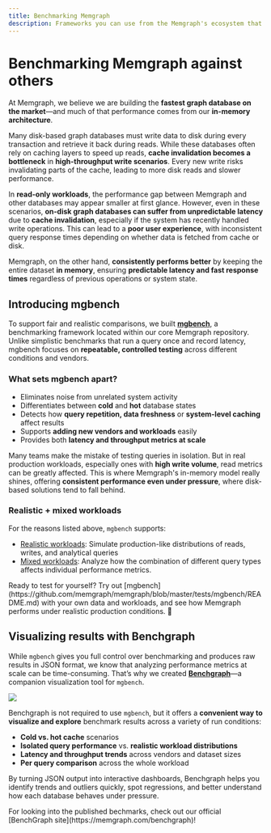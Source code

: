 ---
title: Benchmarking Memgraph
description: Frameworks you can use from the Memgraph's ecosystem that will allow you to test Memgraph's performance, scale, and stability 
---



# Benchmarking Memgraph against others

At Memgraph, we believe we are building the **fastest graph database on the market**—and much of that performance comes 
from our **in-memory architecture**.

Many disk-based graph databases must write data to disk during every transaction and retrieve it back during reads.
While these databases often rely on caching layers to speed up reads, **cache invalidation becomes a bottleneck** in 
**high-throughput write scenarios**. Every new write risks invalidating parts of the cache, leading to more disk reads
and slower performance.

In **read-only workloads**, the performance gap between Memgraph and other databases may appear smaller at first glance.
However, even in these scenarios, **on-disk graph databases can suffer from unpredictable latency** due to
**cache invalidation**, especially if the system has recently handled write operations. This can lead to a
**poor user experience**, with inconsistent query response times depending on whether data is fetched from cache or disk.

Memgraph, on the other hand, **consistently performs better** by keeping the entire dataset **in memory**,
ensuring **predictable latency and fast response times** regardless of previous operations or system state.

## Introducing mgbench

To support fair and realistic comparisons, we built **[mgbench](https://github.com/memgraph/memgraph/blob/master/tests/mgbench/README.md)**, a benchmarking 
framework located within our core Memgraph repository. Unlike simplistic benchmarks that run a query once and record latency, 
mgbench focuses on **repeatable, controlled testing** across different conditions and vendors.

<h3 className="custom-header">What sets mgbench apart?</h3>

- Eliminates noise from unrelated system activity  
- Differentiates between **cold** and **hot** database states
- Detects how **query repetition, data freshness** or **system-level caching** affect results  
- Supports **adding new vendors and workloads** easily  
- Provides both **latency and throughput metrics at scale**

Many teams make the mistake of testing queries in isolation. But in real production workloads, especially ones with 
**high write volume**, read metrics can be greatly affected. This is where Memgraph's in-memory model really shines, offering 
**consistent performance even under pressure**, where disk-based solutions tend to fall behind. 

<h3 className="custom-header">Realistic + mixed workloads</h3>

For the reasons listed above, `mgbench` supports:
- [Realistic workloads](https://github.com/memgraph/memgraph/blob/master/tests/mgbench/README.md#workloads): Simulate 
    production-like distributions of reads, writes, and analytical queries
- [Mixed workloads](https://github.com/memgraph/memgraph/blob/master/tests/mgbench/README.md#workloads): Analyze how the 
    combination of different query types affects individual performance metrics.

<Callout type="info">
Ready to test for yourself? Try out [mgbench](https://github.com/memgraph/memgraph/blob/master/tests/mgbench/README.md) with 
your own data and workloads, and see how Memgraph performs under realistic production conditions. 🚀  
</Callout>

## Visualizing results with Benchgraph

While `mgbench` gives you full control over benchmarking and produces raw results in JSON format, we know that
analyzing performance metrics at scale can be time-consuming. That’s why we created
[**Benchgraph**](https://github.com/memgraph/benchgraph)—a companion visualization tool for `mgbench`.

![](/pages/memgraph-in-production/benchmarking-memgraph/benchgraph-snippet.png)

Benchgraph is not required to use `mgbench`, but it offers a **convenient way to visualize and explore**
benchmark results across a variety of run conditions:

- **Cold vs. hot cache** scenarios  
- **Isolated query performance** vs. **realistic workload distributions**  
- **Latency and throughput trends** across vendors and dataset sizes
- **Per query comparison** across the whole workload

By turning JSON output into interactive dashboards, Benchgraph helps you identify trends and outliers quickly,
spot regressions, and better understand how each database behaves under pressure.

<Callout type="info">
For looking into the published bechmarks, check out our official [BenchGraph site](https://memgraph.com/benchgraph)!
</Callout>

<CommunityLinks/>

